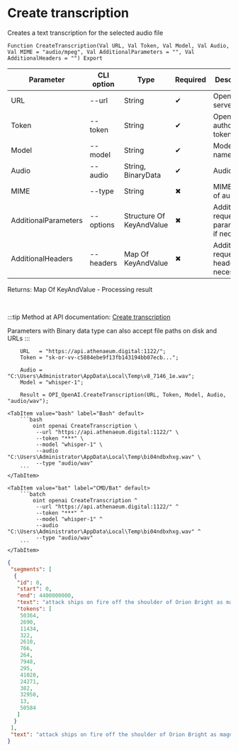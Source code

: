 ﻿---
sidebar_position: 2
description: Create transcription and other functions to work with OpenAI in the Open Integration Package, a free open-source integration library for 1C:Enterprise 8, OneScript and CLI
keywords: [1C, 1С, 1С:Enterprise, 1С:Enterprise 8.3, API, Integration, Services, Exchange, OneScript, CLI, OpenAI]
---


# Create transcription
 Creates a text transcription for the selected audio file



`Function CreateTranscription(Val URL, Val Token, Val Model, Val Audio, Val MIME = "audio/mpeg", Val AdditionalParameters = "", Val AdditionalHeaders = "") Export`

  | Parameter | CLI option | Type | Required | Description |
  |-|-|-|-|-|
  | URL | --url | String | &#x2714; | OpenAI server URL |
  | Token | --token | String | &#x2714; | OpenAI authorization token |
  | Model | --model | String | &#x2714; | Models name |
  | Audio | --audio | String, BinaryData | &#x2714; | Audio file |
  | MIME | --type | String | &#x2716; | MIME type of audio file |
  | AdditionalParameters | --options | Structure Of KeyAndValue | &#x2716; | Additional request parameters, if necessary |
  | AdditionalHeaders | --headers | Map Of KeyAndValue | &#x2716; | Additional request headers, if necessary |

  
  Returns:  Map Of KeyAndValue - Processing result

<br/>

:::tip
Method at API documentation: [Create transcription](https://platform.openai.com/docs/api-reference/audio/createTranscription)

Parameters with Binary data type can also accept file paths on disk and URLs
:::
<br/>



```bsl title="1C:Enterprise/OneScript code example"
    URL   = "https://api.athenaeum.digital:1122/";
    Token = "sk-or-vv-c5884ebe9f13fb143194bb07ecb...";

    Audio = "C:\Users\Administrator\AppData\Local\Temp\v8_7146_1e.wav";
    Model = "whisper-1";

    Result = OPI_OpenAI.CreateTranscription(URL, Token, Model, Audio, "audio/wav");
```
 

 <Tabs>
  
    <TabItem value="bash" label="Bash" default>
        ```bash
            oint openai CreateTranscription \
             --url "https://api.athenaeum.digital:1122/" \
             --token "***" \
             --model "whisper-1" \
             --audio "C:\Users\Administrator\AppData\Local\Temp\bi04ndbxhxg.wav" \
             --type "audio/wav"
        ```
    </TabItem>
  
    <TabItem value="bat" label="CMD/Bat" default>
        ```batch
            oint openai CreateTranscription ^
             --url "https://api.athenaeum.digital:1122/" ^
             --token "***" ^
             --model "whisper-1" ^
             --audio "C:\Users\Administrator\AppData\Local\Temp\bi04ndbxhxg.wav" ^
             --type "audio/wav"
        ```
    </TabItem>
</Tabs>


```json title="Result"
{
 "segments": [
  {
   "id": 0,
   "start": 0,
   "end": 4400000000,
   "text": "attack ships on fire off the shoulder of Orion Bright as magnesium.",
   "tokens": [
    50364,
    2690,
    11434,
    322,
    2610,
    766,
    264,
    7948,
    295,
    41028,
    24271,
    382,
    32950,
    13,
    50584
   ]
  }
 ],
 "text": "attack ships on fire off the shoulder of Orion Bright as magnesium."
}
```
